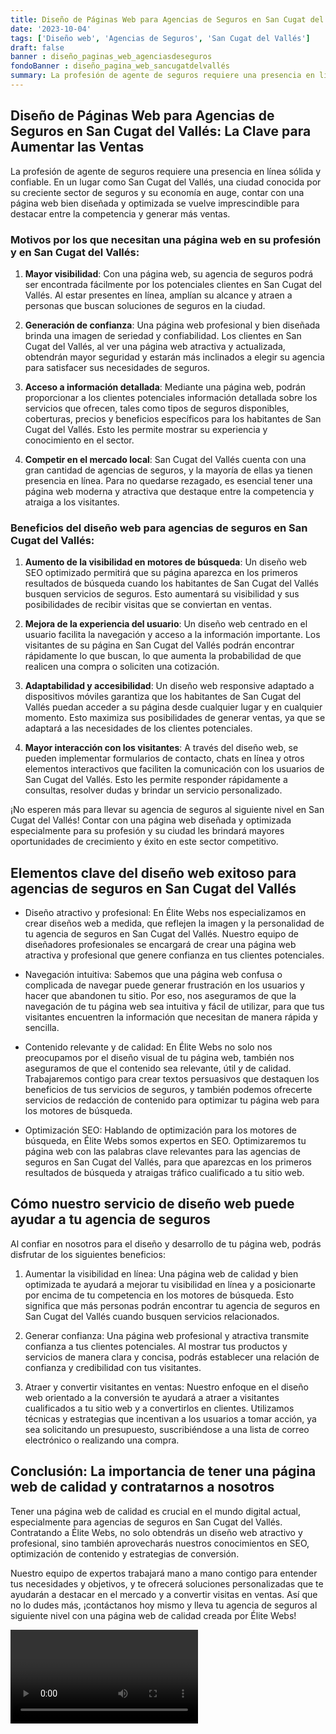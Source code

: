 ```yaml
---
title: Diseño de Páginas Web para Agencias de Seguros en San Cugat del Vallés
date: '2023-10-04'
tags: ['Diseño web', 'Agencias de Seguros', 'San Cugat del Vallés']
draft: false
banner : diseño_paginas_web_agenciasdeseguros
fondoBanner : diseño_pagina_web_sancugatdelvallés
summary: La profesión de agente de seguros requiere una presencia en línea sólida y confiable. En un lugar como San Cugat del Vallés, una ciudad conocida por su creciente sector de seguros y su economía en auge, contar con una página web bien diseñada y optimizada se vuelve imprescindible para destacar entre la competencia y generar más ventas.
---
```


## Diseño de Páginas Web para Agencias de Seguros en San Cugat del Vallés: La Clave para Aumentar las Ventas

La profesión de agente de seguros requiere una presencia en línea sólida y confiable. En un lugar como San Cugat del Vallés, una ciudad conocida por su creciente sector de seguros y su economía en auge, contar con una página web bien diseñada y optimizada se vuelve imprescindible para destacar entre la competencia y generar más ventas.

### Motivos por los que necesitan una página web en su profesión y en San Cugat del Vallés:

1. **Mayor visibilidad**: Con una página web, su agencia de seguros podrá ser encontrada fácilmente por los potenciales clientes en San Cugat del Vallés. Al estar presentes en línea, amplían su alcance y atraen a personas que buscan soluciones de seguros en la ciudad.

2. **Generación de confianza**: Una página web profesional y bien diseñada brinda una imagen de seriedad y confiabilidad. Los clientes en San Cugat del Vallés, al ver una página web atractiva y actualizada, obtendrán mayor seguridad y estarán más inclinados a elegir su agencia para satisfacer sus necesidades de seguros.

3. **Acceso a información detallada**: Mediante una página web, podrán proporcionar a los clientes potenciales información detallada sobre los servicios que ofrecen, tales como tipos de seguros disponibles, coberturas, precios y beneficios específicos para los habitantes de San Cugat del Vallés. Esto les permite mostrar su experiencia y conocimiento en el sector.

4. **Competir en el mercado local**: San Cugat del Vallés cuenta con una gran cantidad de agencias de seguros, y la mayoría de ellas ya tienen presencia en línea. Para no quedarse rezagado, es esencial tener una página web moderna y atractiva que destaque entre la competencia y atraiga a los visitantes.

### Beneficios del diseño web para agencias de seguros en San Cugat del Vallés:

1. **Aumento de la visibilidad en motores de búsqueda**: Un diseño web SEO optimizado permitirá que su página aparezca en los primeros resultados de búsqueda cuando los habitantes de San Cugat del Vallés busquen servicios de seguros. Esto aumentará su visibilidad y sus posibilidades de recibir visitas que se conviertan en ventas.

2. **Mejora de la experiencia del usuario**: Un diseño web centrado en el usuario facilita la navegación y acceso a la información importante. Los visitantes de su página en San Cugat del Vallés podrán encontrar rápidamente lo que buscan, lo que aumenta la probabilidad de que realicen una compra o soliciten una cotización.

3. **Adaptabilidad y accesibilidad**: Un diseño web responsive adaptado a dispositivos móviles garantiza que los habitantes de San Cugat del Vallés puedan acceder a su página desde cualquier lugar y en cualquier momento. Esto maximiza sus posibilidades de generar ventas, ya que se adaptará a las necesidades de los clientes potenciales.

4. **Mayor interacción con los visitantes**: A través del diseño web, se pueden implementar formularios de contacto, chats en línea y otros elementos interactivos que faciliten la comunicación con los usuarios de San Cugat del Vallés. Esto les permite responder rápidamente a consultas, resolver dudas y brindar un servicio personalizado.

¡No esperen más para llevar su agencia de seguros al siguiente nivel en San Cugat del Vallés! Contar con una página web diseñada y optimizada especialmente para su profesión y su ciudad les brindará mayores oportunidades de crecimiento y éxito en este sector competitivo.

<GifSeo />

<Cta />

## Elementos clave del diseño web exitoso para agencias de seguros en San Cugat del Vallés

- Diseño atractivo y profesional: En Élite Webs nos especializamos en crear diseños web a medida, que reflejen la imagen y la personalidad de tu agencia de seguros en San Cugat del Vallés. Nuestro equipo de diseñadores profesionales se encargará de crear una página web atractiva y profesional que genere confianza en tus clientes potenciales.

- Navegación intuitiva: Sabemos que una página web confusa o complicada de navegar puede generar frustración en los usuarios y hacer que abandonen tu sitio. Por eso, nos aseguramos de que la navegación de tu página web sea intuitiva y fácil de utilizar, para que tus visitantes encuentren la información que necesitan de manera rápida y sencilla.

- Contenido relevante y de calidad: En Élite Webs no solo nos preocupamos por el diseño visual de tu página web, también nos aseguramos de que el contenido sea relevante, útil y de calidad. Trabajaremos contigo para crear textos persuasivos que destaquen los beneficios de tus servicios de seguros, y también podemos ofrecerte servicios de redacción de contenido para optimizar tu página web para los motores de búsqueda.

- Optimización SEO: Hablando de optimización para los motores de búsqueda, en Élite Webs somos expertos en SEO. Optimizaremos tu página web con las palabras clave relevantes para las agencias de seguros en San Cugat del Vallés, para que aparezcas en los primeros resultados de búsqueda y atraigas tráfico cualificado a tu sitio web.

## Cómo nuestro servicio de diseño web puede ayudar a tu agencia de seguros

Al confiar en nosotros para el diseño y desarrollo de tu página web, podrás disfrutar de los siguientes beneficios:

1. Aumentar la visibilidad en línea: Una página web de calidad y bien optimizada te ayudará a mejorar tu visibilidad en línea y a posicionarte por encima de tu competencia en los motores de búsqueda. Esto significa que más personas podrán encontrar tu agencia de seguros en San Cugat del Vallés cuando busquen servicios relacionados.

2. Generar confianza: Una página web profesional y atractiva transmite confianza a tus clientes potenciales. Al mostrar tus productos y servicios de manera clara y concisa, podrás establecer una relación de confianza y credibilidad con tus visitantes.

3. Atraer y convertir visitantes en ventas: Nuestro enfoque en el diseño web orientado a la conversión te ayudará a atraer a visitantes cualificados a tu sitio web y a convertirlos en clientes. Utilizamos técnicas y estrategias que incentivan a los usuarios a tomar acción, ya sea solicitando un presupuesto, suscribiéndose a una lista de correo electrónico o realizando una compra.

## Conclusión: La importancia de tener una página web de calidad y contratarnos a nosotros

Tener una página web de calidad es crucial en el mundo digital actual, especialmente para agencias de seguros en San Cugat del Vallés. Contratando a Élite Webs, no solo obtendrás un diseño web atractivo y profesional, sino también aprovecharás nuestros conocimientos en SEO, optimización de contenido y estrategias de conversión.

Nuestro equipo de expertos trabajará mano a mano contigo para entender tus necesidades y objetivos, y te ofrecerá soluciones personalizadas que te ayudarán a destacar en el mercado y a convertir visitas en ventas. Así que no lo dudes más, ¡contáctanos hoy mismo y lleva tu agencia de seguros al siguiente nivel con una página web de calidad creada por Élite Webs!

<Video />

<CtaBot job='Agencias de Seguros' city='San Cugat del Vallés'/>

<Gmaps query='San Cugat del Vallés+españa+maps' />